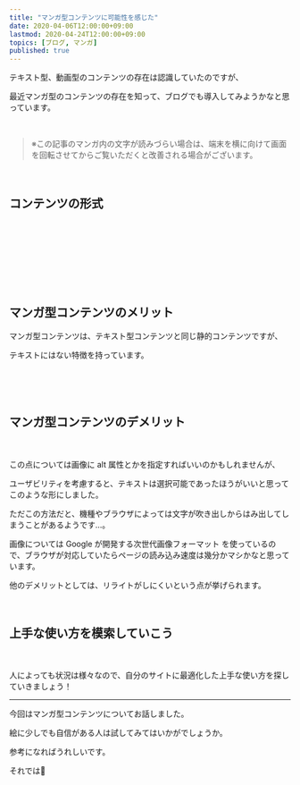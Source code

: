 ```yaml
---
title: "マンガ型コンテンツに可能性を感じた"
date: 2020-04-06T12:00:00+09:00
lastmod: 2020-04-24T12:00:00+09:00
topics: [ブログ, マンガ]
published: true
---
```


テキスト型、動画型のコンテンツの存在は認識していたのですが、

最近マンガ型のコンテンツの存在を知って、ブログでも導入してみようかなと思っています。

<!--more-->

<br/>

> ※この記事のマンガ内の文字が読みづらい場合は、端末を横に向けて画面を回転させてからご覧いただくと改善される場合がございます。

<br/>

## コンテンツの形式

<manga src="kontentsu-keishikiniha" alt="コンテンツ形式には主に4つのものがあるよ。テキスト型。マンガ型。音声型。動画型">

<manga-text x={45} y={15} text="コンテンツ形式には<br/>主に4つのものがあるよ" />

<manga-text x={60} y={50} text="テキスト型" size="2xl" color="#aa3333" />

<manga-text x={60} y={62} text="マンガ型" size="2xl" color="#aa3333" />

<manga-text x={60} y={74} text="音声型" size="2xl" color="#aa3333" />

<manga-text x={60} y={86} text="動画型" size="2xl" color="#aa3333" />

</manga>

<manga src="tekisutogataha-imejishiyasuiyone" alt="テキスト型はイメージしやすいよね。文字情報を中心としたコンテンツだよ。うん、ほとんどのブログはこの形式だよね">

<manga-text x={10} y={10} text="テキスト型はイメージしやすいよね" />

<manga-text x={26} y={24} text="文字情報を中心としたコンテンツだよ" />

<manga-text x={34} y={55} text="うん" />

<manga-text x={32} y={72} text="ほとんどのブログは<br/>この形式だよね" />

</manga>



<manga src="mojidakenara-daredemo" alt="文字だけなら誰でも簡単に書ける。読む側もデバイスさえあればいつでもどこでも読めるのがいいところ">

<manga-text x={10} y={20} text="文字だけなら誰でも簡単に書ける" />

<manga-text x={47} y={62} text="読む側もデバイスさえあれば<br/>いつでもどこでも読めるのが<br/>いいところ" />

</manga>



<manga src="demo-chobunni-naruto" alt="でも長文になると読むのが大変だし理解しづらいと思うんだよね。あーわかる。割と読み飛ばすもん">

<manga-text x={40} y={14} text="でも**長文になると読むのが大変だし<br/>理解しづらい**と思うんだよね" />

<manga-text x={38} y={48} text="あーわかる" />

<manga-text x={36} y={62} text="割と読み飛ばすもん" />

</manga>

　

<manga src="onseigataha-rajiomitaina" alt="音声型はラジオみたいな感じで主に音声情報を提供するものだよ。でもテキストと違って自分のペースで流れてくれないから聞き逃したりすると戻すのがちょっと手間かも">

<manga-text x={9} y={11} text="音声型はラジオみたいな感じで<br/>主に音声情報を提供するものだよ" />

<manga-text x={44} y={48} text="でもテキストと違って<br/>自分のペースで流れてくれないから" />

<manga-text x={50} y={68} text="聞き逃したりすると<br/>戻すのがちょっと手間かも" />

</manga>

　

<manga src="dougagataha" alt="動画型はYouTubeやニコニコ動画がいい例だね。情報量が多いのが特徴だけどまとまった時間を使ってじっと見ないといけないのが難点かも">

<manga-text x={10} y={12} text="動画型は [YouTube](https://www.youtube.com/) や<br/>[ニコニコ動画](https://www.nicovideo.jp/)がいい例だね" />

<manga-text x={45} y={32} text="情報量が多いのが特徴だけど<br/>まとまった時間を使って<br/>じっと見ないといけないのが<br/>難点かも" />

</manga>

　

<manga src="iroirona-katachiga" alt="いろいろな形があるんだね。でも今回なんでみーちゃんはマンガ型を導入しようと思ったの">

<manga-text x={15} y={15} text="いろいろな形が<br/>あるんだね" />

<manga-text x={55} y={18} text="でも今回なんで<br/>みーちゃんはマンガ型を<br/>導入しようと思ったの？" />

</manga>

<br/>

## マンガ型コンテンツのメリット

マンガ型コンテンツは、テキスト型コンテンツと同じ静的コンテンツですが、

テキストにはない特徴を持っています。

<manga src="mangagata-kontentsuniha" alt="マンガ型コンテンツにはいろんなメリットがあるんだよ。目を引く。わかりやすい。希少性が高い">

<manga-text x={10} y={15} text="マンガ型コンテンツには<br/>いろんなメリットがあるんだよ" />

<manga-text x={10} y={50} text="目を引く" size="2xl" color="#3333ff" />

<manga-text x={10} y={65} text="わかりやすい" size="2xl" color="#3333ff" />

<manga-text x={10} y={80} text="希少性が高い" size="2xl" color="#3333ff" />

</manga>

　

<manga src="tadatanni-mojiga" alt="ただ単に文字だけが書いてあるよりもイラストがあったほうが魅力的だから読者はすっと入っていきやすいと思う">

<manga-text x={10} y={15} text="ただ単に文字だけが書いてあるよりも<br/>イラストがあったほうが魅力的だから" />

<manga-text x={57} y={74} text="読者は**すっと<br/>入っていきやすい**と思う" />

</manga>



<manga src="soreni-gazouga-teijidekirubun" alt="それに画像が提示できる分複雑なものごともわかりやすく説明できるようになる">

<manga-text x={10} y={14} text="それに画像が提示できる分<br/>**複雑なものごともわかりやすく説明できる**ようになる" />

</manga>



<manga src="soshite-naniyori" alt="そしてなによりマンガ型コンテンツ自体数が多くない。希少性が高い分競合と差別化ができる">

<manga-text x={6} y={10} text="そしてなにより<br/>マンガ型コンテンツ自体<br/>数が多くない" />

<manga-text x={60} y={14} text="希少性が高い分<br/>**競合と差別化ができる！**" />

</manga>

<relpos link="blog-koukai-sooner-better" />

<br/>

## マンガ型コンテンツのデメリット

<manga src="yurukunaisho" alt="でもさ、マンガ描くのってゆるくないしょ？うん、それゆえの希少性って感じだよねー">

<manga-text x={35} y={10} text="でもさ、<br/>マンガ描くのって<br/>ゆるくないしょ？" />

<manga-text x={34} y={62} text="うん、それゆえの<br/>希少性って感じだよねー" />

</manga>



<manga src="atoha-gazouchushin-dakara" alt="あとは画像中心だからSEOに弱くなる可能性があるね。テキストデータと比べるとどうしてもページの表示速度が遅くなるし画像内部のテキスト情報はクローラに拾われにくい。それは嫌だ">

<manga-text x={8} y={10} text="あとは画像中心だから<br/><tltp label='**SEO**'>検索エンジン最適化<br/>検索結果でよりよい位置に表示されるようにすること</tltp>**に弱くなる可能性がある**ね" />

<manga-text x={56} y={16} text="テキストデータと比べると<br/>どうしてもページの<br/>表示速度が遅くなるし" />

<manga-text x={7} y={72} text="画像内部のテキスト情報は<br/><tltp label='クローラ'>ウェブサイトを巡回して情報を収集するロボット</tltp>に拾われにくい" />

<manga-text x={73} y={84} text="それは嫌だ" />

</manga>

　

この点については画像に alt 属性とかを指定すればいいのかもしれませんが、

ユーザビリティを考慮すると、テキストは選択可能であったほうがいいと思ってこのような形にしました。

ただこの方法だと、機種やブラウザによっては文字が吹き出しからはみ出してしまうことがあるようです…。

画像については
<tltp label="WebP">Google が開発する次世代画像フォーマット</tltp>
を使っているので、ブラウザが対応していたらページの読み込み速度は幾分かマシかなと思っています。

他のデメリットとしては、リライトがしにくいという点が挙げられます。

<br/>

## 上手な使い方を模索していこう

<manga src="tohaittemo-sasugani" alt="とはいっても、さすがに全部の記事をマンガ化するわけにはいかないよね？">

<manga-text x={31} y={11} text="とはいっても、さすがに全部の記事を<br/>マンガ化するわけにはいかないよね？" />

<manga-text x={42} y={58} text="うん" />

<manga-text x={36} y={69} text="内容によって適不適が<br/>あると思うよ" />

</manga>



<manga src="mangaga-koukawo-hakkisurunoha" alt="マンガが効果を発揮するのは難しいものごとをわかりやすく説明したいとき。具体的な説明や意見を述べるような記事には適さないんじゃないかな">

<manga-text x={9} y={12} text="マンガが効果を発揮するのは<br/>**難しいものごとを<br/>わかりやすく説明したいとき**" />

<manga-text x={10} y={63} text="具体的な説明や意見を<br/>述べるような記事には<br/>適さないんじゃないかな" />

</manga>



<manga src="ato-manga-bakkaridemo" alt="あと、マンガばっかりでもメリハリがないし一つの記事の中でもマンガとテキストを使い分けるといいと思う">

<manga-text x={33} y={8} text="あと、<br/>マンガばっかりでも<br/>メリハリがないし" />

<manga-text x={30} y={66} text="一つの記事の中でも<br/>マンガとテキストを<br/>使い分けるといいと思う" />

</manga>

　

人によっても状況は様々なので、自分のサイトに最適化した上手な使い方を探していきましょう！

<relpos link="seikahoukoku1" />

---

今回はマンガ型コンテンツについてお話しました。

絵に少しでも自信がある人は試してみてはいかがでしょうか。

参考になればうれしいです。

それでは👋
